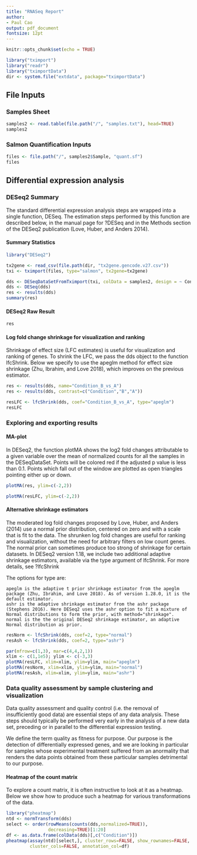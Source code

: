 ```yaml
---
title: "RNASeq Report"
author:
- Paul Cao
output: pdf_document
fontsize: 12pt
---
```


```r
knitr::opts_chunk$set(echo = TRUE)
```

```r
library("tximport")
library("readr")
library("tximportData")
dir <- system.file("extdata", package="tximportData")
```

## File Inputs

### Samples Sheet
```r
samples2 <- read.table(file.path("/", "samples.txt"), head=TRUE)
samples2
```

### Salmon Quantification Inputs

```r
files <- file.path("/", samples2$Sample, "quant.sf")
files
```


## Differential expression analysis

### DESeq2 Summary

The standard differential expression analysis steps are wrapped into a single function, DESeq. The estimation steps performed by this function are described below, in the manual page for ?DESeq and in the Methods section of the DESeq2 publication (Love, Huber, and Anders 2014).

#### Summary Statistics

```r
library("DESeq2")

tx2gene <- read_csv(file.path(dir, "tx2gene.gencode.v27.csv"))
txi <- tximport(files, type="salmon", tx2gene=tx2gene)

dds <- DESeqDataSetFromTximport(txi, colData = samples2, design = ~ Condition)
dds <- DESeq(dds)
res <- results(dds)
summary(res)
```

#### DESeq2 Raw Result

```r
res
```

#### Log fold change shrinkage for visualization and ranking

Shrinkage of effect size (LFC estimates) is useful for visualization and ranking of genes. To shrink the LFC, we pass the dds object to the function lfcShrink. Below we specify to use the apeglm method for effect size shrinkage (Zhu, Ibrahim, and Love 2018), which improves on the previous estimator.

```r
res <- results(dds, name="Condition_B_vs_A")
res <- results(dds, contrast=c("Condition","B","A"))

resLFC <- lfcShrink(dds, coef="Condition_B_vs_A", type="apeglm")
resLFC
```

### Exploring and exporting results

#### MA-plot

In DESeq2, the function plotMA shows the log2 fold changes attributable to a given variable over the mean of normalized counts for all the samples in the DESeqDataSet. Points will be colored red if the adjusted p value is less than 0.1. Points which fall out of the window are plotted as open triangles pointing either up or down.

```r
plotMA(res, ylim=c(-2,2))
```

```r
plotMA(resLFC, ylim=c(-2,2))
```

#### Alternative shrinkage estimators

The moderated log fold changes proposed by Love, Huber, and Anders (2014) use a normal prior distribution, centered on zero and with a scale that is fit to the data. The shrunken log fold changes are useful for ranking and visualization, without the need for arbitrary filters on low count genes. The normal prior can sometimes produce too strong of shrinkage for certain datasets. In DESeq2 version 1.18, we include two additional adaptive shrinkage estimators, available via the type argument of lfcShrink. For more details, see ?lfcShrink

The options for type are:

    apeglm is the adaptive t prior shrinkage estimator from the apeglm package (Zhu, Ibrahim, and Love 2018). As of version 1.28.0, it is the default estimator.
    ashr is the adaptive shrinkage estimator from the ashr package (Stephens 2016). Here DESeq2 uses the ashr option to fit a mixture of Normal distributions to form the prior, with method="shrinkage".
    normal is the the original DESeq2 shrinkage estimator, an adaptive Normal distribution as prior.

```r
resNorm <- lfcShrink(dds, coef=2, type="normal")
resAsh <- lfcShrink(dds, coef=2, type="ashr")

par(mfrow=c(1,3), mar=c(4,4,2,1))
xlim <- c(1,1e5); ylim <- c(-3,3)
plotMA(resLFC, xlim=xlim, ylim=ylim, main="apeglm")
plotMA(resNorm, xlim=xlim, ylim=ylim, main="normal")
plotMA(resAsh, xlim=xlim, ylim=ylim, main="ashr")
```


### Data quality assessment by sample clustering and visualization

Data quality assessment and quality control (i.e. the removal of insufficiently good data) are essential steps of any data analysis. These steps should typically be performed very early in the analysis of a new data set, preceding or in parallel to the differential expression testing.

We define the term quality as fitness for purpose. Our purpose is the detection of differentially expressed genes, and we are looking in particular for samples whose experimental treatment suffered from an anormality that renders the data points obtained from these particular samples detrimental to our purpose.


#### Heatmap of the count matrix

To explore a count matrix, it is often instructive to look at it as a heatmap. Below we show how to produce such a heatmap for various transformations of the data.

```r
library("pheatmap")
ntd <- normTransform(dds)
select <- order(rowMeans(counts(dds,normalized=TRUE)),
                decreasing=TRUE)[1:20]
df <- as.data.frame(colData(dds)[,c("Condition")])
pheatmap(assay(ntd)[select,], cluster_rows=FALSE, show_rownames=FALSE,
         cluster_cols=FALSE, annotation_col=df)
```